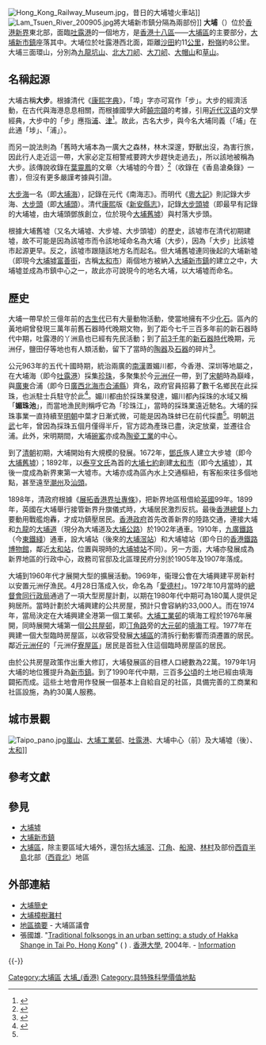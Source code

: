 {{Otheruses|subject=大埔的歷史、地理與文化|other=香港十八區之一|大埔區}}
{{distinguish|大埔仔}} {{Infobox settlement
| name = 大埔
| official_name = Tai Po
| image_skyline = TaiPo New Town.jpg
| imagesize = 280px
| image_caption = 從航機上俯瞰大埔新市鎮
| image_seal = 
| mapsize = 
| map_caption = 大埔在香港的位置
| pushpin_map =Hong Kong 
| pushpin_label_position = <!-- the position of the pushpin label: left, right, top, bottom, none -->
| coordinates = {{coord|22|26|57.0505|N|114|10|37.295|E|region:CN-91_type:city(480000)|display=title,inline}}
| subdivision_type = [[行政區|行政區]]
| subdivision_name = {{flag|Hong Kong}}
| subdivision_type1 = [[地區|地區]]
| subdivision_type2 = [[香港行政區劃|區]]
| subdivision_name1 = [[新界|新界]]
| subdivision_name2 = [[大埔區|大埔區]]
<!-- Area    ------------------------->
| established_title = 
| established_date = 
| seat_type = 
| seat = 
| government_type = 
| leader_title = 
| leader_name = 
| leader_name1 = 
| area_magnitude = 
| area_total_km2 = 
<!-- Population   ------------------>
| population_total = 
| population_as_of = 
| population_density_km2 = 
| population_urban = 
| population = 
| population_blank1 = 
| population_demonym = 
| population_note = 
| postal_code_type = 
| postal_code = 
| area_code = 
| website = 
| footnotes =
| coordinates_region = 
| timezone = [[香港時間|香港時間]]
| utc_offset = +8
}}
[[File:Hong_Kong_Railway_Museum.jpg|thumb]]，昔日的大埔墟火車站]]
[[File:Lam_Tsuen_River_200905.jpg|thumb]]將大埔新市鎮分隔為兩部份]]
'''大埔'''（{{lang-en|Tai Po}}）位於[[香港|香港]][[新界|新界]]東北部，面臨[[吐露港|吐露港]]的一個地方，是[[香港行政區劃|香港十八區]]——[[大埔區|大埔區]]的主要部分，[[大埔新市鎮|大埔新市鎮]]座落其中。大埔位於吐露港西北面，距離[[沙田_(香港)|沙田]]約11[[公里|公里]]，[[粉嶺|粉嶺]]約8公里。大埔三面環山，分別為[[九龍坑山|九龍坑山]]、[[北大刀屻|北大刀屻]]、[[大刀屻|大刀屻]]、[[大帽山|大帽山]]和[[草山_(香港)|草山]]。

==名稱起源==
大埔古稱'''大步'''。根據清代《[[康熙字典|康熙字典]]》，「埠」字亦可寫作「步」。大步的經濟活動，在古代與海港息息相關，而根據國學大師[[饒宗頤|饒宗頤]]的考據，引用[[近代汉语|近代汉语]]的文學經典，大步中的「步」應指[[浦|浦]]、[[津|津]]<ref name=Jao>{{cite journal|title=港、九前代考古雜錄|journal=新亞學術集刊|author=饒宗頤|publisher=香港中文大學新亞書院|date=1983年|via=香港大學圖書館。|volume=第4期|pages=170－171頁|url=http://hkjo.lib.hku.hk/archive/files/b111d5400556bcfc312947e9cc76bcb6.pdf|postscript=見文章第四節：〈大步海與[[張珪_(元朝)|張珪]]〉。饒宗頤引用[[柳宗元|柳宗元]]《永州鐵爐步志》、[[韓愈|韓愈]]《羅池廟碑》、《孔戣墓誌》、[[任昉|任昉]]《[[述異記_(任昉)|述異記]]》、[[楊慎|楊慎]]《丹鉛總錄》、[[張勃_(三國)|張勃]]《吳錄》等等作例。|access-date=2019-06-30|archive-date=2021-02-03|archive-url=https://web.archive.org/web/20210203145118/https://hkjo.lib.hku.hk/archive/files/b111d5400556bcfc312947e9cc76bcb6.pdf|dead-url=no}}</ref>。故此，古名大步，與今名大埔同義（「埔」在此通「埗」、「浦」）。

而另一說法則為「舊時大埔本為一廣大之森林，林木深邃，野獸出沒，為害行旅，因此行人走近這一帶，大家必定互相警戒要跨大步趕快走過去」，所以該地被稱為大步。該傳說收錄在[[葉靈鳳|葉靈鳳]]的文章〈大埔墟的今昔〉<ref>{{cite news|url=http://hklitpub.lib.cuhk.edu.hk/news/iss150/index.htm|title=館藏精粹：葉靈鳳「香港史系列」|work=《香港文學通訊》|publisher=香港中文大學圖書館|accessdate=2019-01-03|archive-date=2020-12-27|archive-url=https://web.archive.org/web/20201227083410/http://hklitpub.lib.cuhk.edu.hk/news/iss150/index.htm|dead-url=no}}</ref>（收錄在《香島滄桑錄》一書），但沒有更多嚴謹考據與引證。

[[大步海|大步海]]一名（即[[大埔海|大埔海]]），記錄在元代《南海志》。而明代《[[粵大記|粵大記]]》則記錄大步海、[[大步頭|大步頭]]（即[[大埔頭|大埔頭]]）。清代[[康熙|康熙]]版《[[新安縣志|新安縣志]]》，記錄[[大步頭墟|大步頭墟]]（即最早有記錄的大埔墟，由大埔頭鄧族創立，位於現今[[大埔舊墟|大埔舊墟]]）與村落大步頭。

根據大埔舊墟（又名大埔墟、大步墟、大步頭墟）的歷史，該墟市在清代初期建墟，故不可能是因為該墟市而令該地域命名為大埔（大步），因為「大步」比該墟市起源更早。反之，該墟市跟隨該地方名而起名。但大埔舊墟連同後起的大埔新墟（即現今[[大埔墟|大埔墟]][[富善街|富善街]]，古稱[[太和市|太和市]]）兩個地方被納入[[大埔新市鎮|大埔新市鎮]]的建立之中，大埔墟並成為市鎮中心之一，故此亦可說現今的地名大埔，以大埔墟而命名。

==歷史==
{{main|大埔墟|大埔新市鎮}}
大埔一帶早於三億年前的[[古生代|古生代]]已有大量動物活動，使當地擁有不少[[化石|化石]]。區內的黃地峒曾發現三萬年前舊石器時代晚期文物，到了距今七千三百多年前的新石器時代中期，吐露港的丫洲島也已經有先民活動；到了[[前3千年|前3千年]]的[[新石器時代|新石器時代]]晚期，元洲仔，鹽田仔等地也有人類活動，留下了當時的[[陶器|陶器]]及[[石器|石器]]的碎片<ref>{{cite book|url=https://www.districtcouncils.gov.hk/tp/english/links/files/TaiPo_Book1.pdf|title=大埔風物誌|edition=增訂版|year=2007年|author=蕭國健|publisher=大埔區議會|access-date=2019-08-10|archive-date=2020-09-13|archive-url=https://web.archive.org/web/20200913090102/https://www.districtcouncils.gov.hk/tp/english/links/files/TaiPo_Book1.pdf|dead-url=no}}</ref>。 

公元963年的五代十國時期，統治兩廣的[[南漢|南漢]]置媚川都，今香港、深圳等地屬之，在大埔海（即今[[吐露港|吐露港]]）採集[[珍珠|珍珠]]，多聚集於今[[元洲仔|元洲仔]]一帶，到了[[宋朝|宋朝]]時為巔峰，與[[廣東|廣東]]合浦（即今日[[廣西|廣西]][[北海市|北海市]][[合浦縣|合浦縣]]）齊名，政府官員招募了數千名鄉民在此採珠，也派駐士兵駐守於此<ref name="香港歷史之謎">{{cite book|author=爾東|editor=周海燕|title=《香港歷史之謎》|date=2007年4月|publisher=明報出版社有限公司|location=香港|isbn=978-962-973-634-7|page=頁77}}</ref>。媚川都由於採珠業發達，媚川都內採珠的水域又稱「'''媚珠池'''」，而當地漁民則稱呼它為「珍珠江」，當時的採珠業遠近馳名。大埔的採珠事業一直持續至[[明朝|明朝]]中葉才日漸式微，可能是因為珠蚌已在前代採盡<ref name="香港歷史之謎"/>。明朝[[洪武|洪武]]七年，曾因為採珠五個月僅得半斤，官方認為產珠已盡，決定放棄，並遷往合浦。此外，宋明期間，大埔[[碗窰|碗窰]]亦成為[[陶瓷|陶瓷]][[产业|工業]]的中心。

到了[[清朝|清朝]]初期，大埔開始有大規模的發展。1672年，[[香港新界鄧氏|鄧氏]]族人建立大步墟（即今[[大埔舊墟|大埔舊墟]]）；1892年，以[[泰亨鄉|泰亨文氏]]為首的[[大埔七約|大埔七約]]創建[[太和市|太和市]]（即今[[大埔墟|大埔墟]]），其後一度成為新界東第一大墟市。大埔亦成為區內水上交通樞紐，有客船來往多個地點，甚至遠至[[潮州|潮州]]及[[汕頭|汕頭]]。

1898年，清政府根據《[[展拓香港界址專條|展拓香港界址專條]]》，把新界地區租借給[[英国|英國]]99年。1899年，英國在大埔舉行接管新界升旗儀式時，大埔居民激烈反抗。最後[[香港總督|香港總督]][[卜力|卜力]]要動用戰艦炮轟，才成功鎮壓居民。[[香港殖民地時期#香港政府|香港政府]]首先改善新界的陸路交通，連接大埔和[[九龍|九龍]]的[[大埔道|大埔道]]（現分為大埔道及[[大埔公路|大埔公路]]）於1902年通車。1910年，[[九廣鐵路|九廣鐵路]]（今[[東鐵綫|東鐵綫]]）通車，設大埔站（後來的[[大埔滘站|大埔滘站]]）和大埔墟站（即今日的[[香港鐵路博物館|香港鐵路博物館]]，鄰近[[太和站_(香港)|太和站]]，位置與現時的[[大埔墟站|大埔墟站]]不同）。另一方面，大埔亦發展成為新界地區的行政中心，政務司官邸及北區理民府分別於1905年及1907年落成。

大埔到1960年代才展開大型的擴展活動。1969年，衞理公會在大埔興建平房新村以安置元洲仔漁民。4月28日落成入伙，命名為「[[循道衞理教會村|愛德村]]」。1972年10月當時的[[總督會同行政局|總督會同行政局]]通過了一項大型房屋計劃，以期在1980年代中期可為180萬人提供足夠居所。當時計劃於大埔興建的公共房屋，預計只會容納約33,000人。而在1974年，當局決定在大埔興建全港第一個工業邨。[[大埔工業邨|大埔工業邨]]的填海工程於1976年展開，同時展開大埔第一個[[公共屋邨|公共屋邨]]，即[[汀角路|汀角路]]旁的[[大元邨|大元邨]]的[[填海|填海]]工程。1977年在{{link-yue|魚角}}興建一個大型臨時房屋區，以收容受發展[[大埔區|大埔區]]的清拆行動影響而須遷置的居民。鄰近[[元洲仔|元洲仔]]的「元洲仔[[寮屋區|寮屋區]]」居民是首批入住這個臨時房屋區的居民。

由於公共房屋政策作出重大修訂，大埔發展區的目標人口總數為22萬。1979年1月大埔的地位獲提升為[[新市鎮|新市鎮]]。到了1990年代中期，三百多[[公頃|公頃]]的土地已經由填海闢拓而成。這些土地會用作發展一個基本上自給自足的社區，具備完善的工商業和社區設施，為約30萬人服務。

==城市景觀==
[[File:Taipo_pano.jpg|center]][[嵐山_(香港)|嵐山]]、[[大埔工業邨|大埔工業邨]]、[[吐露港|吐露港]]、大埔中心（前）及大埔墟（後）、[[太和_(香港)|太和]]]]

==參考文獻==
{{reflist}}

==參見==
*[[大埔墟|大埔墟]]
*[[大埔新市鎮|大埔新市鎮]]
*[[大埔區|大埔區]]，除主要區域大埔外，還包括[[大埔滘|大埔滘]]、[[汀角|汀角]]、[[船灣|船灣]]、[[林村谷|林村]]及部份[[西貢半島|西貢半島]]北部（[[西貢北|西貢北]]）地區

==外部連結==
*[http://www.cantonese.sheik.co.uk/phorum/read.php?4,29922,29949,report=1 大埔簡史] {{Wayback|url=http://www.cantonese.sheik.co.uk/phorum/read.php?4,29922,29949,report=1 |date=20201019114832 }}
*[https://web.archive.org/web/20080521234343/http://www.cstvillage.com/ 大埔樟樹灘村]
*[http://www.districtcouncils.gov.hk/tp/tc_chi/welcome/welcome.html 地區摘要] {{Wayback|url=http://www.districtcouncils.gov.hk/tp/tc_chi/welcome/welcome.html |date=20210203145157 }} - 大埔區議會
*張國雄. "[http://hub.hku.hk/bitstream/10722/39937/15/FullText.pdf?accept=1 Traditional folksongs in an urban setting: a study of Hakka Shange in Tai Po, Hong Kong]" ( {{WebCite|url=https://www.webcitation.org/6RamUgMA3?url=http://hub.hku.hk/bitstream/10722/39937/15/FullText.pdf?accept=1 |date=20140805043744 |dateformat=iso }}){{en}} . [[香港大學|香港大學]], 2004年. - [http://hdl.handle.net/10722/39937 Information]

{{-}}
{{大埔區}}

[[Category:大埔區|Category:大埔區]]
[[Category:大埔_(香港)|]]
[[Category:具特殊科學價值地點|Category:具特殊科學價值地點]]
